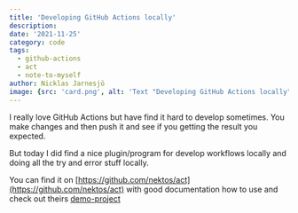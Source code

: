 ```yaml
---
title: 'Developing GitHub Actions locally'
description:
date: '2021-11-25'
category: code
tags:
  - github-actions
  - act
  - note-to-myself
author: Nicklas Jarnesjö
image: {src: 'card.png', alt: 'Text "Developing GitHub Actions locally"'}
---
```


I really love GitHub Actions but have find it hard to develop sometimes. You make changes and then
push it and see if you getting the result you expected.

But today I did find a nice plugin/program for develop workflows locally and doing all the try and
error stuff locally.

You can find it on [https://github.com/nektos/act](https://github.com/nektos/act) with good
documentation how to use and check out theirs
[demo-project](https://github.com/cplee/github-actions-demo)
